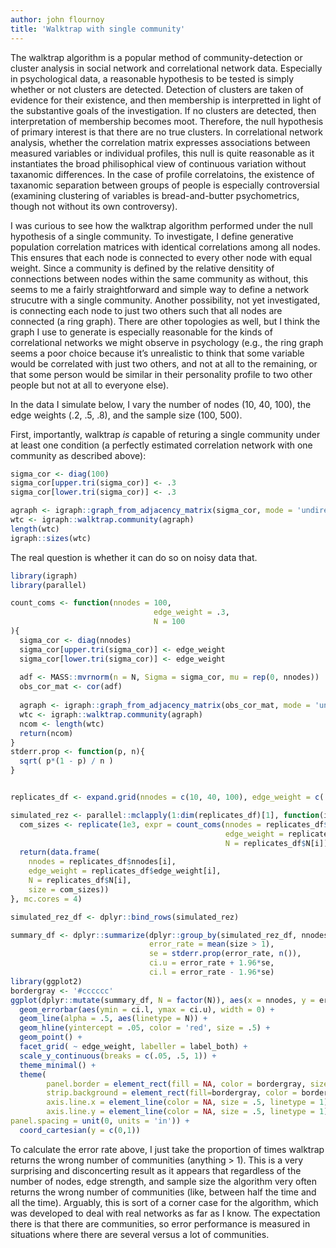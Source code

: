 ```yaml
---
author: john flournoy
title: 'Walktrap with single community'
---
```


The walktrap algorithm is a popular method of community-detection or cluster analysis in social network and correlational network data. Especially in psychological data, a reasonable hypothesis to be tested is simply whether or not clusters are detected. Detection of clusters are taken of evidence for their existence, and then membership is interpretted in light of the substantive goals of the investigation. If no clusters are detected, then interpretation of membership becomes moot. Therefore, the null hypothesis of primary interest is that there are no true clusters. In correlational network analysis, whether the correlation matrix expresses associations between measured variables or individual profiles, this null is quite reasonable as it instantiates the broad philisophical view of continuous variation without taxanomic differences. In the case of profile correlatoins, the existence of taxanomic separation between groups of people is especially controversial (examining clustering of variables is bread-and-butter psychometrics, though not without its own controversy).

I was curious to see how the walktrap algorithm performed under the null hypothesis of a single community. To investigate, I define generative population correlation matrices with identical correlations among all nodes. This ensures that each node is connected to every other node with equal weight. Since a community is defined by the relative densitity of connections between nodes within the same community as without, this seems to me a fairly straightforward and simple way to define a network strucutre with a single community. Another possibility, not yet investigated, is connecting each node to just two others such that all nodes are connected (a ring graph). There are other topologies as well, but I think the graph I use to generate is especially reasonable for the kinds of correlational networks we might observe in psychology (e.g., the ring graph seems a poor choice because it's unrealistic to think that some variable would be correlated with just two others, and not at all to the remaining, or that some person would be similar in their personality profile to two other people but not at all to everyone else).

In the data I simulate below, I vary the number of nodes (10, 40, 100), the edge weights (.2, .5, .8), and the sample size (100, 500).

First, importantly, walktrap _is_ capable of returing a single community under at least one condition (a perfectly estimated correlation network with one community as described above):

```r
sigma_cor <- diag(100)
sigma_cor[upper.tri(sigma_cor)] <- .3
sigma_cor[lower.tri(sigma_cor)] <- .3

agraph <- igraph::graph_from_adjacency_matrix(sigma_cor, mode = 'undirected', weighted = T, diag = F)
wtc <- igraph::walktrap.community(agraph)
length(wtc)
igraph::sizes(wtc)
```

The real question is whether it can do so on noisy data that.

```r
library(igraph)
library(parallel)

count_coms <- function(nnodes = 100,
                                edge_weight = .3,
                                N = 100
){
  sigma_cor <- diag(nnodes)
  sigma_cor[upper.tri(sigma_cor)] <- edge_weight
  sigma_cor[lower.tri(sigma_cor)] <- edge_weight
  
  adf <- MASS::mvrnorm(n = N, Sigma = sigma_cor, mu = rep(0, nnodes))
  obs_cor_mat <- cor(adf)
  
  agraph <- igraph::graph_from_adjacency_matrix(obs_cor_mat, mode = 'undirected', weighted = T, diag = F)
  wtc <- igraph::walktrap.community(agraph)
  ncom <- length(wtc)
  return(ncom)
}
stderr.prop <- function(p, n){
  sqrt( p*(1 - p) / n )
}


replicates_df <- expand.grid(nnodes = c(10, 40, 100), edge_weight = c(.2, .5, .8), N = c(100,500))

simulated_rez <- parallel::mclapply(1:dim(replicates_df)[1], function(i){
  com_sizes <- replicate(1e3, expr = count_coms(nnodes = replicates_df$nnodes[i], 
                                                edge_weight = replicates_df$edge_weight[i], 
                                                N = replicates_df$N[i]))
  return(data.frame(
    nnodes = replicates_df$nnodes[i], 
    edge_weight = replicates_df$edge_weight[i], 
    N = replicates_df$N[i],
    size = com_sizes))
}, mc.cores = 4)

simulated_rez_df <- dplyr::bind_rows(simulated_rez)

summary_df <- dplyr::summarize(dplyr::group_by(simulated_rez_df, nnodes, edge_weight, N),
                               error_rate = mean(size > 1),
                               se = stderr.prop(error_rate, n()),
                               ci.u = error_rate + 1.96*se,
                               ci.l = error_rate - 1.96*se)
library(ggplot2)
bordergray <- '#cccccc'
ggplot(dplyr::mutate(summary_df, N = factor(N)), aes(x = nnodes, y = error_rate)) + 
  geom_errorbar(aes(ymin = ci.l, ymax = ci.u), width = 0) + 
  geom_line(alpha = .5, aes(linetype = N)) + 
  geom_hline(yintercept = .05, color = 'red', size = .5) + 
  geom_point() +
  facet_grid( ~ edge_weight, labeller = label_both) + 
  scale_y_continuous(breaks = c(.05, .5, 1)) + 
  theme_minimal() +
  theme(
        panel.border = element_rect(fill = NA, color = bordergray, size = 1, linetype = 1),
        strip.background = element_rect(fill=bordergray, color = bordergray, size = 1, linetype = 1),
        axis.line.x = element_line(color = NA, size = .5, linetype = 1),
        axis.line.y = element_line(color = NA, size = .5, linetype = 1),
panel.spacing = unit(0, units = 'in')) + 
  coord_cartesian(y = c(0,1))
```

To calculate the error rate above, I just take the proportion of times walktrap returns the wrong number of communities (anything > 1). This is a very surprising and disconcerting result as it appears that regardless of the number of nodes, edge strength, and sample size the algorithm very often returns the wrong number of communities (like, between half the time and all the time). Arguably, this is sort of a corner case for the algorithm, which was developed to deal with real networks as far as I know. The expectation there is that there are communities, so error performance is measured in situations where there are several versus a lot of communities.